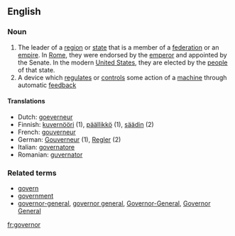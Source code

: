 ==English==

===Noun===
{{en-noun-reg}}

#The leader of a [[region]] or [[state]] that is a member of a [[federation]] or an [[empire]].  In [[Roman Empire|Rome]], they were endorsed by the [[emperor]] and appointed by the Senate.  In the modern [[United States]], they are elected by the [[people]] of that state.
#A device which [[regulate]]s or [[control]]s some action of a [[machine]] through automatic [[feedback]]

====Translations====
*Dutch: [[goeverneur]] {{m}}
*Finnish: [[kuvernööri]] (1), [[päällikkö]] (1), [[säädin]] (2)
*French: [[gouverneur]] {{m}}
*German: [[Gouverneur]] {{m}} (1), [[Regler]] {{m}} (2)
*Italian: [[governatore]] {{m}}
*Romanian: [[guvernator]] {{m}}

===Related terms===
*[[govern]]
*[[government]]
*[[governor-general]], [[governor general]], [[Governor-General]], [[Governor General]]

[[fr:governor]]